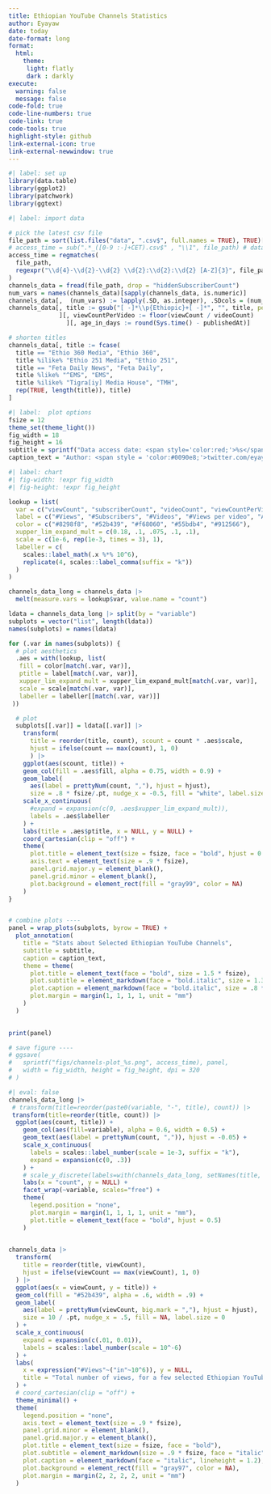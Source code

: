 ```yaml
---
title: Ethiopian YouTube Channels Statistics
author: Eyayaw
date: today
date-format: long
format: 
  html:
    theme: 
     light: flatly
     dark : darkly
execute: 
  warning: false
  message: false
code-fold: true
code-line-numbers: true
code-link: true
code-tools: true
highlight-style: github
link-external-icon: true
link-external-newwindow: true
---
```


```r
#| label: set up
library(data.table)
library(ggplot2)
library(patchwork)
library(ggtext)
```

```r
#| label: import data

# pick the latest csv file
file_path = sort(list.files("data", ".csv$", full.names = TRUE), TRUE)[[1]]
# access_time = sub(".*_([0-9 :-]+CET).csv$" , "\\1", file_path) # data access time
access_time = regmatches(
  file_path,
  regexpr("\\d{4}-\\d{2}-\\d{2} \\d{2}:\\d{2}:\\d{2} [A-Z]{3}", file_path)
)
channels_data = fread(file_path, drop = "hiddenSubscriberCount")
num_vars = names(channels_data)[sapply(channels_data, is.numeric)]
channels_data[,  (num_vars) := lapply(.SD, as.integer), .SDcols = (num_vars)]
channels_data[, title := gsub("[ -]*\\p{Ethiopic}+[ -]*", "", title, perl = TRUE)
              ][, viewCountPerVideo := floor(viewCount / videoCount)
                ][, age_in_days := round(Sys.time() - publishedAt)]

# shorten titles
channels_data[, title := fcase(
  title == "Ethio 360 Media", "Ethio 360",
  title %ilike% "Ethio 251 Media", "Ethio 251",
  title == "Feta Daily News", "Feta Daily", 
  title %like% "^EMS", "EMS", 
  title %ilike% "Tigra[iy] Media House", "TMH",
  rep(TRUE, length(title)), title)
]
```


```r
#| label:  plot options
fsize = 12
theme_set(theme_light())
fig_width = 18
fig_height = 16
subtitle = sprintf("Data access date: <span style='color:red;'>%s</span>", access_time)
caption_text = "Author: <span style = 'color:#0090e8;'>twitter.com/eyayaw</span><br>Data: accessed via <span style = 'color:red;'>YouTube Data API v3</span>"
```

```r
#| label: chart
#| fig-width: !expr fig_width
#| fig-height: !expr fig_height

lookup = list(
  var = c("viewCount", "subscriberCount", "videoCount", "viewCountPerVideo", "age_in_days"),
  label = c("#Views", "#Subscribers", "#Videos", "#Views per video", "Age (#days)"),
  color = c("#8298f8", "#52b439", "#f68060", "#55bdb4", "#912566"),
  xupper_lim_expand_mult = c(0.18, .1, .075, .1, .1),
  scale = c(1e-6, rep(1e-3, times = 3), 1),
  labeller = c(
    scales::label_math(.x %*% 10^6),
    replicate(4, scales::label_comma(suffix = "k"))
  )
)

channels_data_long = channels_data |>
  melt(measure.vars = lookup$var, value.name = "count")

ldata = channels_data_long |> split(by = "variable")
subplots = vector("list", length(ldata))
names(subplots) = names(ldata)

for (.var in names(subplots)) {
  # plot aesthetics
  .aes = with(lookup, list(
   fill = color[match(.var, var)],
   ptitle = label[match(.var, var)],
   xupper_lim_expand_mult = xupper_lim_expand_mult[match(.var, var)],
   scale = scale[match(.var, var)],
   labeller = labeller[[match(.var, var)]]
 ))

  # plot
  subplots[[.var]] = ldata[[.var]] |> 
    transform(
      title = reorder(title, count), scount = count * .aes$scale,
      hjust = ifelse(count == max(count), 1, 0)
      ) |> 
    ggplot(aes(scount, title)) +
    geom_col(fill = .aes$fill, alpha = 0.75, width = 0.9) +
    geom_label(
      aes(label = prettyNum(count, ","), hjust = hjust), 
      size = .8 * fsize/.pt, nudge_x = -0.5, fill = "white", label.size = 0) +
    scale_x_continuous(
      #expand = expansion(c(0, .aes$xupper_lim_expand_mult)),
      labels = .aes$labeller
    ) +
    labs(title = .aes$ptitle, x = NULL, y = NULL) +
    coord_cartesian(clip = "off") + 
    theme(
      plot.title = element_text(size = fsize, face = "bold", hjust = 0.5),
      axis.text = element_text(size = .9 * fsize),
      panel.grid.major.y = element_blank(),
      panel.grid.minor = element_blank(),
      plot.background = element_rect(fill = "gray99", color = NA)
    )
}


# combine plots ----
panel = wrap_plots(subplots, byrow = TRUE) +
  plot_annotation(
    title = "Stats about Selected Ethiopian YouTube Channels",
    subtitle = subtitle,
    caption = caption_text,
    theme = theme(
      plot.title = element_text(face = "bold", size = 1.5 * fsize),
      plot.subtitle = element_markdown(face = "bold.italic", size = 1.3 * fsize),
      plot.caption = element_markdown(face = "bold.italic", size = .8 * fsize, lineheight = 1.2),
      plot.margin = margin(1, 1, 1, 1, unit = "mm")
    )
  ) 
  

print(panel)

# save figure ----
# ggsave(
#   sprintf("figs/channels-plot_%s.png", access_time), panel,
#   width = fig_width, height = fig_height, dpi = 320
# )
```

```r
#| eval: false
channels_data_long |> 
 # transform(title=reorder(paste0(variable, "-", title), count)) |> 
 transform(title=reorder(title, count)) |> 
  ggplot(aes(count, title)) +
    geom_col(aes(fill=variable), alpha = 0.6, width = 0.5) +
    geom_text(aes(label = prettyNum(count, ",")), hjust = -0.05) +
    scale_x_continuous(
      labels = scales::label_number(scale = 1e-3, suffix = "k"),
      expand = expansion(c(0, .3))
    ) + 
    # scale_y_discrete(labels=with(channels_data_long, setNames(title, paste0(variable, "-", title)))) + 
    labs(x = "count", y = NULL) +
    facet_wrap(~variable, scales="free") + 
    theme(
      legend.position = "none",
      plot.margin = margin(1, 1, 1, 1, unit = "mm"),
      plot.title = element_text(face = "bold", hjust = 0.5)
    )
  
```
```r
channels_data |>
  transform(
    title = reorder(title, viewCount),
    hjust = ifelse(viewCount == max(viewCount), 1, 0)
  ) |>
  ggplot(aes(x = viewCount, y = title)) +
  geom_col(fill = "#52b439", alpha = .6, width = .9) +
  geom_label(
    aes(label = prettyNum(viewCount, big.mark = ","), hjust = hjust),
    size = 10 / .pt, nudge_x = .5, fill = NA, label.size = 0
  ) +
  scale_x_continuous(
    expand = expansion(c(.01, 0.01)),
    labels = scales::label_number(scale = 10^-6)
  ) +
  labs(
    x = expression("#Views"~("in"~10^6)), y = NULL,
    title = "Total number of views, for a few selected Ethiopian YouTube Channels", subtitle = subtitle, caption = caption_text
  ) +
  # coord_cartesian(clip = "off") +
  theme_minimal() +
  theme(
    legend.position = "none",
    axis.text = element_text(size = .9 * fsize),
    panel.grid.minor = element_blank(),
    panel.grid.major.y = element_blank(),
    plot.title = element_text(size = fsize, face = "bold"),
    plot.subtitle = element_markdown(size = .9 * fsize, face = "italic"),
    plot.caption = element_markdown(face = "italic", lineheight = 1.2),
    plot.background = element_rect(fill = "gray97", color = NA),
    plot.margin = margin(2, 2, 2, 2, unit = "mm")
  )
```

